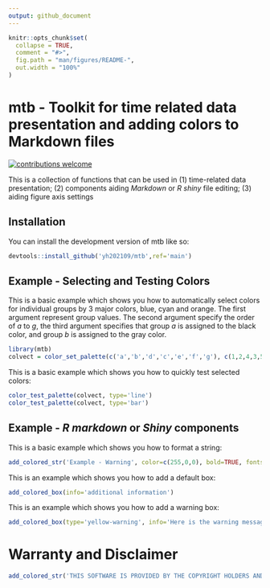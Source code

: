 ---
output: github_document
---

```{r, include = FALSE}
knitr::opts_chunk$set(
  collapse = TRUE,
  comment = "#>",
  fig.path = "man/figures/README-",
  out.width = "100%"
)
```

# mtb - Toolkit for time related data presentation and adding colors to Markdown files

<!-- badges: start -->
[![contributions welcome](man/figures/contributions-welcome-brightgreen.svg)](https://github.com/yh202109/mtb/issues)
<!-- badges: end -->

This is a collection of functions that can be used in 
(1) time-related data presentation; 
(2) components aiding *Markdown* or *R shiny* file editing; 
(3) aiding figure axis settings

## Installation

You can install the development version of mtb like so:

``` r
devtools::install_github('yh202109/mtb',ref='main')
```

## Example - Selecting and Testing Colors

This is a basic example which shows you how to automatically select colors for individual groups by 3 major colors, blue, cyan and orange. The first argument represent group values. The second argument specify the order of $a$ to $g$, the third argument specifies that group $a$ is assigned to the black color, and group $b$ is assigned to the gray color.  

```{r example_color_1}
library(mtb)
colvect = color_set_palette(c('a','b','d','c','e','f','g'), c(1,2,4,3,5,6,7),black='a',gray9='b',cols=c('blue', 'cyan','orange'))
```

This is a basic example which shows you how to quickly test selected colors: 
```{r example_color_2, out.width='60%'}
color_test_palette(colvect, type='line')
color_test_palette(colvect, type='bar')
```

## Example - *R markdown* or *Shiny* components

This is a basic example which shows you how to format a string:

```{r example_rmd_1}
add_colored_str('Example - Warning', color=c(255,0,0), bold=TRUE, fontsize=1.5)
```

This is an example which shows you how to add a default box:

```{r example_rmd_2}
add_colored_box(info='additional information')
```

This is an example which shows you how to add a warning box:

```{r example_rmd_3}
add_colored_box(type='yellow-warning', info='Here is the warning message.')
```

# Warranty and Disclaimer

```{r, echo=FALSE}
add_colored_str('THIS SOFTWARE IS PROVIDED BY THE COPYRIGHT HOLDERS AND CONTRIBUTORS "AS IS" AND ANY EXPRESS OR IMPLIED WARRANTIES, INCLUDING, BUT NOT LIMITED TO, THE IMPLIED WARRANTIES OF MERCHANTABILITY AND FITNESS FOR A PARTICULAR PURPOSE ARE DISCLAIMED. IN NO EVENT SHALL THE AUTHORS OR COPYRIGHT HOLDERS BE LIABLE FOR ANY CLAIM, DAMAGES OR OTHER LIABILITY.', color=c(0,0,90), bgcolor=c(0,0,25), bold=TRUE)
```

